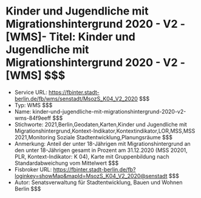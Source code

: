 # Kinder und Jugendliche mit Migrationshintergrund 2020 - V2 - [WMS]- Titel: Kinder und Jugendliche mit Migrationshintergrund 2020 - V2 - [WMS] $$$
- Service URL: https://fbinter.stadt-berlin.de/fb/wms/senstadt/MsozS_K04_V2_2020 $$$
- Typ: WMS $$$
- Name: kinder-und-jugendliche-mit-migrationshintergrund-2020-v2-wms-84f9eeff $$$
- Stichworte: 2021,Berlin,Geodaten,Karten,Kinder und Jugendliche mit Migrationshintergrund,Kontext-Indikator,Kontextindikator,LOR,MSS,MSS 2021,Monitoring Soziale Stadtentwicklung,Planungsräume $$$
- Anmerkung: Anteil der unter 18-Jährigen mit Migrationshintergrund an den unter 18-Jährigen gesamt in Prozent am 31.12.2020 (MSS 20201, PLR, Kontext-Indikator: K 04),  Karte mit Gruppenbildung nach Standardabweichung vom Mittelwert $$$
- Fisbroker URL: https://fbinter.stadt-berlin.de/fb?loginkey=showMap&mapId=MsozS_K04_V2_2020@senstadt $$$
- Autor: Senatsverwaltung für Stadtentwicklung, Bauen und Wohnen Berlin $$$
